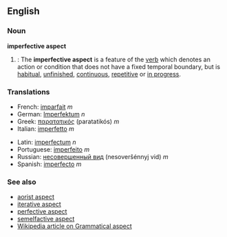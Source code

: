 ==English==
{{Wikipedia}}
===Noun===
'''imperfective aspect'''

#{{grammar}}: The '''imperfective aspect''' is a feature of the [[verb]] which denotes an action or condition that does not have a fixed temporal boundary, but is [[habitual]], [[unfinished]], [[continuous]], [[repetitive]] or [[in progress]].

===Translations===
{{top}}
*French: [[imparfait]] ''m''
*German: [[Imperfektum]] ''n''
*Greek: [[παρατατικός]] (paratatikós) ''m''
*Italian: [[imperfetto]] ''m''
{{mid}}
*Latin: [[imperfectum]] ''n''
*Portuguese: [[imperfeito]] ''m''
*Russian: [[несовершенный вид]] (nesoveršénnyj vid) ''m''
*Spanish: [[imperfecto]] ''m''
{{bottom}}

===See also===
*[[aorist aspect]]
*[[iterative aspect]]
*[[perfective aspect]]
*[[semelfactive aspect]]
*[[w:Grammatical aspect|Wikipedia article on Grammatical aspect]]